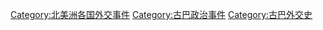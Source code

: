 [[Category:北美洲各国外交事件|Category:北美洲各国外交事件]]
[[Category:古巴政治事件|Category:古巴政治事件]]
[[Category:古巴外交史|Category:古巴外交史]]
